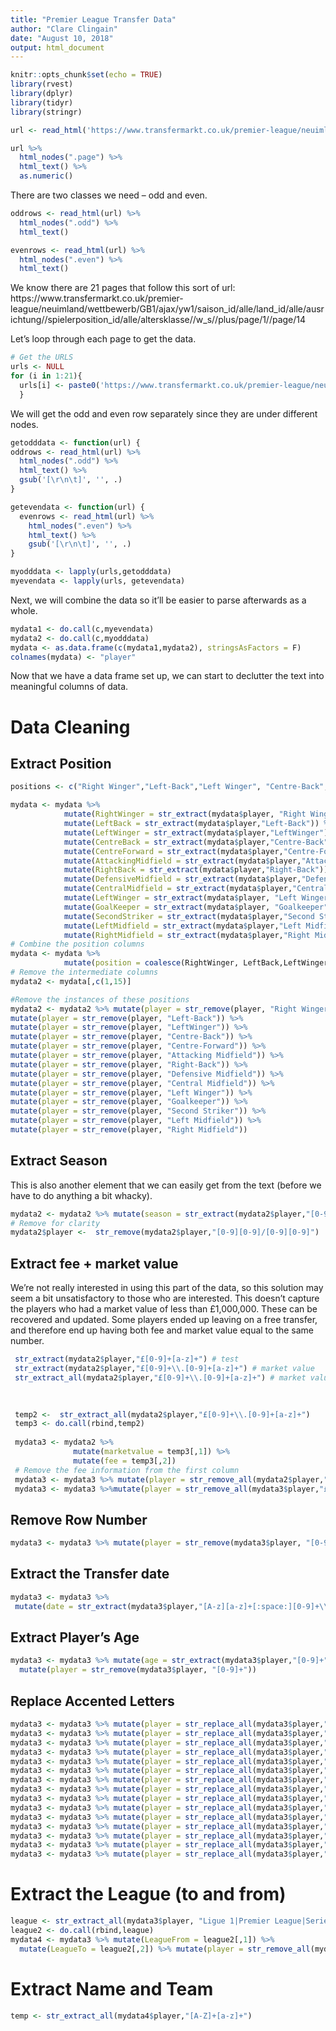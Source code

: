 ```yaml
---
title: "Premier League Transfer Data"
author: "Clare Clingain"
date: "August 10, 2018"
output: html_document
---
```


```r
knitr::opts_chunk$set(echo = TRUE)
library(rvest)
library(dplyr)
library(tidyr)
library(stringr)
```


```r
url <- read_html('https://www.transfermarkt.co.uk/premier-league/neuimland/wettbewerb/GB1/saison_id/alle/land_id/alle/ausrichtung//spielerposition_id/alle/altersklasse//w_s//plus/1')
```

```r
url %>%
  html_nodes(".page") %>%
  html_text() %>%
  as.numeric()
```
There are two classes we need -- odd and even.

```r
oddrows <- read_html(url) %>%
  html_nodes(".odd") %>%
  html_text() 

evenrows <- read_html(url) %>%
  html_nodes(".even") %>%
  html_text()
```

We know there are 21 pages that follow this sort of url: https://www.transfermarkt.co.uk/premier-league/neuimland/wettbewerb/GB1/ajax/yw1/saison_id/alle/land_id/alle/ausrichtung//spielerposition_id/alle/altersklasse//w_s//plus/page/1//page/14

Let's loop through each page to get the data.

```r
# Get the URLS
urls <- NULL
for (i in 1:21){
  urls[i] <- paste0('https://www.transfermarkt.co.uk/premier-league/neuimland/wettbewerb/GB1/saison_id/alle/land_id/alle/ausrichtung//spielerposition_id/alle/altersklasse//w_s//plus/page/1//page/',i, sep = "")
  }
```

We will get the odd and even row separately since they are under different nodes.

```r
getodddata <- function(url) {
oddrows <- read_html(url) %>% 
  html_nodes(".odd") %>% 
  html_text() %>% 
  gsub('[\r\n\t]', '', .)
}

getevendata <- function(url) {
  evenrows <- read_html(url) %>% 
    html_nodes(".even") %>% 
    html_text() %>% 
    gsub('[\r\n\t]', '', .)
}

myodddata <- lapply(urls,getodddata)
myevendata <- lapply(urls, getevendata)
```

Next, we will combine the data so it'll be easier to parse afterwards as a whole.

```r
mydata1 <- do.call(c,myevendata)
mydata2 <- do.call(c,myodddata)
mydata <- as.data.frame(c(mydata1,mydata2), stringsAsFactors = F)
colnames(mydata) <- "player"
```

Now that we have a data frame set up, we can start to declutter the text into meaningful columns of data.

# Data Cleaning

## Extract Position

```r
positions <- c("Right Winger","Left-Back","Left Winger", "Centre-Back","Centre-Forward","Attacking Midfield","Right-Back","Defensive Midfield","Central Midfield", "Left Winger", "GoalKeeper","Second Striker","Left Midfield","Right Midfield")

mydata <- mydata %>%
            mutate(RightWinger = str_extract(mydata$player, "Right Winger")) %>%
            mutate(LeftBack = str_extract(mydata$player,"Left-Back")) %>%
            mutate(LeftWinger = str_extract(mydata$player,"LeftWinger")) %>%
            mutate(CentreBack = str_extract(mydata$player,"Centre-Back")) %>%
            mutate(CentreForward = str_extract(mydata$player,"Centre-Forward")) %>%
            mutate(AttackingMidfield = str_extract(mydata$player,"Attacking Midfield")) %>%
            mutate(RightBack = str_extract(mydata$player,"Right-Back")) %>%
            mutate(DefensiveMidfield = str_extract(mydata$player,"Defensive Midfield")) %>%
            mutate(CentralMidfield = str_extract(mydata$player,"Central Midfield")) %>%
            mutate(LeftWinger = str_extract(mydata$player, "Left Winger")) %>%
            mutate(GoalKeeper = str_extract(mydata$player, "Goalkeeper")) %>%
            mutate(SecondStriker = str_extract(mydata$player,"Second Striker")) %>%
            mutate(LeftMidfield = str_extract(mydata$player,"Left Midfield")) %>%
            mutate(RightMidfield = str_extract(mydata$player,"Right Midfield"))
# Combine the position columns
mydata <- mydata %>%
            mutate(position = coalesce(RightWinger, LeftBack,LeftWinger,CentreBack,CentreForward,AttackingMidfield,RightBack,DefensiveMidfield,CentralMidfield, LeftWinger, GoalKeeper, SecondStriker, LeftMidfield, RightMidfield))
# Remove the intermediate columns
mydata2 <- mydata[,c(1,15)]

#Remove the instances of these positions
mydata2 <- mydata2 %>% mutate(player = str_remove(player, "Right Winger")) %>%
mutate(player = str_remove(player, "Left-Back")) %>%
mutate(player = str_remove(player, "LeftWinger")) %>%
mutate(player = str_remove(player, "Centre-Back")) %>%
mutate(player = str_remove(player, "Centre-Forward")) %>%
mutate(player = str_remove(player, "Attacking Midfield")) %>%
mutate(player = str_remove(player, "Right-Back")) %>%
mutate(player = str_remove(player, "Defensive Midfield")) %>%
mutate(player = str_remove(player, "Central Midfield")) %>%
mutate(player = str_remove(player, "Left Winger")) %>%
mutate(player = str_remove(player, "Goalkeeper")) %>%
mutate(player = str_remove(player, "Second Striker")) %>%
mutate(player = str_remove(player, "Left Midfield")) %>%
mutate(player = str_remove(player, "Right Midfield"))

```

## Extract Season

This is also another element that we can easily get from the text (before we have to do anything a bit whacky).

```r
mydata2 <- mydata2 %>% mutate(season = str_extract(mydata2$player,"[0-9][0-9]/[0-9][0-9]"))
# Remove for clarity
mydata2$player <-  str_remove(mydata2$player,"[0-9][0-9]/[0-9][0-9]")
```

## Extract fee + market value

We're not really interested in using this part of the data, so this solution may seem a bit unsatisfactory to those who are interested. This doesn't capture the players who had a market value of less than £1,000,000. These can be recovered and updated. Some players ended up leaving on a free transfer, and therefore end up having both fee and market value equal to the same number. 

```r
 str_extract(mydata2$player,"£[0-9]+[a-z]+") # test
 str_extract(mydata2$player,"£[0-9]+\\.[0-9]+[a-z]+") # market value
 str_extract_all(mydata2$player,"£[0-9]+\\.[0-9]+[a-z]+") # market value and fee

 
 
 temp2 <-  str_extract_all(mydata2$player,"£[0-9]+\\.[0-9]+[a-z]+")
 temp3 <- do.call(rbind,temp2)
 
 mydata3 <- mydata2 %>% 
              mutate(marketvalue = temp3[,1]) %>%
              mutate(fee = temp3[,2])
 # Remove the fee information from the first column
 mydata3 <- mydata3 %>% mutate(player = str_remove_all(mydata2$player,"£[0-9]+\\.[0-9]+[a-z]+"))
 mydata3 <- mydata3 %>%mutate(player = str_remove_all(mydata3$player,"£"))
```

## Remove Row Number

```r
mydata3 <- mydata3 %>% mutate(player = str_remove(mydata3$player, "[0-9]+"))
```


## Extract the Transfer date

```r
mydata3 <- mydata3 %>% 
 mutate(date = str_extract(mydata3$player,"[A-z][a-z]+[:space:][0-9]+\\,[:space:][0-9]+")) %>% mutate(player = str_remove(mydata3$player,"[A-z][a-z]+[:space:][0-9]+\\,[:space:][0-9]+"))
```

## Extract Player's Age

```r
mydata3 <- mydata3 %>% mutate(age = str_extract(mydata3$player,"[0-9]+")) %>%
  mutate(player = str_remove(mydata3$player, "[0-9]+"))
```

## Replace Accented Letters

```r
mydata3 <- mydata3 %>% mutate(player = str_replace_all(mydata3$player,"Á","A"))
mydata3 <- mydata3 %>% mutate(player = str_replace_all(mydata3$player,"á","a"))
mydata3 <- mydata3 %>% mutate(player = str_replace_all(mydata3$player,"í","i"))
mydata3 <- mydata3 %>% mutate(player = str_replace_all(mydata3$player,"é","e"))
mydata3 <- mydata3 %>% mutate(player = str_replace_all(mydata3$player,"É","E"))
mydata3 <- mydata3 %>% mutate(player = str_replace_all(mydata3$player,"ü","u"))
mydata3 <- mydata3 %>% mutate(player = str_replace_all(mydata3$player,"ã","a"))
mydata3 <- mydata3 %>% mutate(player = str_replace_all(mydata3$player,"ú","u"))
mydata3 <- mydata3 %>% mutate(player = str_replace_all(mydata3$player,"ö","o"))
mydata3 <- mydata3 %>% mutate(player = str_replace_all(mydata3$player,"Ö","O"))
mydata3 <- mydata3 %>% mutate(player = str_replace_all(mydata3$player,"ó","o"))
mydata3 <- mydata3 %>% mutate(player = str_replace_all(mydata3$player,"è","e"))
mydata3 <- mydata3 %>% mutate(player = str_replace_all(mydata3$player,"ë","e"))
mydata3 <- mydata3 %>% mutate(player = str_replace_all(mydata3$player,"ï","i"))
mydata3 <- mydata3 %>% mutate(player = str_replace_all(mydata3$player,"ñ","n"))

```

# Extract the League (to and from)

```r
league <- str_extract_all(mydata3$player, "Ligue 1|Premier League|Serie A|LaLiga|La Liga|Bundesliga|Liga NOS|Eredivisie|Super Lig|Premier Liga|LynTippeligaen|Vyshcha Liga|Super League|Championship|Premiership|Jupiler Pro League|PTT Telecomp|Argentina|HNL|Primera Division|SuperLiga|Scotland|Serie B|Superligaen Championship|Superligaen|Croatia|Uruguay|Qatar|Liga MX Clausura|Brazil|B2ª B - Grupo III|Liga 1|Ligue 2|Without Club|Torneo Final")
league2 <- do.call(rbind,league)
mydata4 <- mydata3 %>% mutate(LeagueFrom = league2[,1]) %>%
  mutate(LeagueTo = league2[,2]) %>% mutate(player = str_remove_all(mydata3$player,"Ligue 1|Premier League|Serie A|LaLiga|La Liga|Bundesliga|Liga NOS|Eredivisie|Super Lig|Premier Liga|LynTippeligaen|Vyshcha Liga|Super League|Championship|Premiership|Jupiler Pro League|PTT Telecomp|Argentina|HNL|Primera Division|SuperLiga|Scotland|Serie B|Superligaen Championship|Superligaen|Croatia|Uruguay|Qatar|Liga MX Clausura|Brazil|B2ª B - Grupo III|Liga 1|Ligue 2|Without Club|Torneo Final" ))
```

# Extract Name and Team

```r
temp <- str_extract_all(mydata4$player,"[A-Z]+[a-z]+")
```
